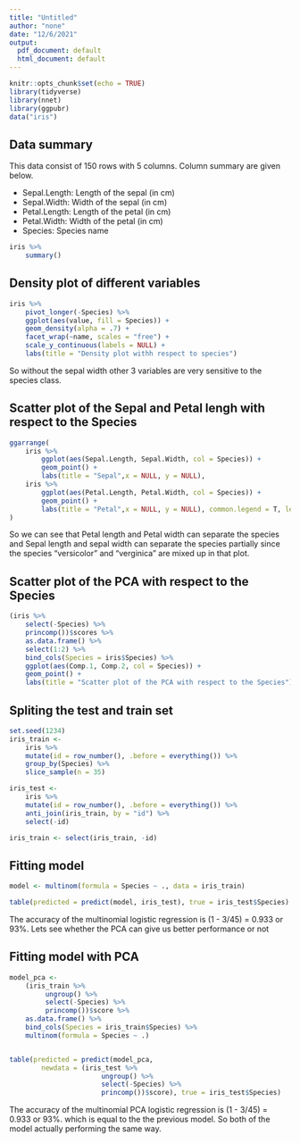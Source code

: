```yaml
---
title: "Untitled"
author: "none"
date: "12/6/2021"
output:
  pdf_document: default
  html_document: default
---
```


```r
knitr::opts_chunk$set(echo = TRUE)
library(tidyverse)
library(nnet)
library(ggpubr)
data("iris")
```

## Data summary
This data consist of 150 rows with 5 columns. Column summary are given below.

- Sepal.Length: Length of the sepal (in cm)
- Sepal.Width: Width of the sepal (in cm)
- Petal.Length: Length of the petal (in cm)
- Petal.Width: Width of the petal (in cm)
- Species: Species name
```r
iris %>% 
    summary()
```

\pagebreak
## Density plot of different variables
```r
iris %>% 
    pivot_longer(-Species) %>% 
    ggplot(aes(value, fill = Species)) +
    geom_density(alpha = .7) +
    facet_wrap(~name, scales = "free") +
    scale_y_continuous(labels = NULL) +
    labs(title = "Density plot withh respect to species")
```
So without the sepal width other 3 variables are very sensitive to the species class. 

\pagebreak
## Scatter plot of the Sepal and Petal lengh with respect to the Species
```r
ggarrange(
    iris %>%
        ggplot(aes(Sepal.Length, Sepal.Width, col = Species)) +
        geom_point() +
        labs(title = "Sepal",x = NULL, y = NULL),
    iris %>%
        ggplot(aes(Petal.Length, Petal.Width, col = Species)) +
        geom_point() +
        labs(title = "Petal",x = NULL, y = NULL), common.legend = T, legend = "bottom"
) 
```
So we can see that Petal length and Petal width can separate the species and Sepal length and sepal width can separate the species partially since the species "versicolor" and "verginica" are mixed up in that plot.

\pagebreak
## Scatter plot of the PCA with respect to the Species
```r
(iris %>% 
    select(-Species) %>% 
    princomp())$scores %>% 
    as.data.frame() %>% 
    select(1:2) %>% 
    bind_cols(Species = iris$Species) %>% 
    ggplot(aes(Comp.1, Comp.2, col = Species)) +
    geom_point() +
    labs(title = "Scatter plot of the PCA with respect to the Species")
```

\pagebreak
## Spliting the test and train set
```r
set.seed(1234)
iris_train <-
    iris %>%
    mutate(id = row_number(), .before = everything()) %>%
    group_by(Species) %>%
    slice_sample(n = 35)

iris_test <-
    iris %>%
    mutate(id = row_number(), .before = everything()) %>%
    anti_join(iris_train, by = "id") %>% 
    select(-id)

iris_train <- select(iris_train, -id)
```

## Fitting model
```r
model <- multinom(formula = Species ~ ., data = iris_train)

table(predicted = predict(model, iris_test), true = iris_test$Species)
```
The accuracy of the multinomial logistic regression is (1 - 3/45) = 0.933 or 93%. Lets see whether the PCA can give us better performance or not

## Fitting model with PCA
```r
model_pca <-
    (iris_train %>%
         ungroup() %>%
         select(-Species) %>%
         princomp())$score %>%
    as.data.frame() %>%
    bind_cols(Species = iris_train$Species) %>%
    multinom(formula = Species ~ .)


table(predicted = predict(model_pca,
        newdata = (iris_test %>%
                       ungroup() %>%
                       select(-Species) %>%
                       princomp())$score), true = iris_test$Species)
```
The accuracy of the multinomial PCA logistic regression is (1 - 3/45) = 0.933 or 93%. which is equal to the the previous model. So both of the model actually performing the same way.






















